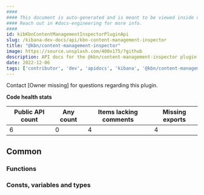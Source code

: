```yaml
---
####
#### This document is auto-generated and is meant to be viewed inside our experimental, new docs system.
#### Reach out in #docs-engineering for more info.
####
id: kibKbnContentManagementInspectorPluginApi
slug: /kibana-dev-docs/api/kbn-content-management-inspector
title: "@kbn/content-management-inspector"
image: https://source.unsplash.com/400x175/?github
description: API docs for the @kbn/content-management-inspector plugin
date: 2022-12-06
tags: ['contributor', 'dev', 'apidocs', 'kibana', '@kbn/content-management-inspector']
---
```




Contact [Owner missing] for questions regarding this plugin.

**Code health stats**

| Public API count  | Any count | Items lacking comments | Missing exports |
|-------------------|-----------|------------------------|-----------------|
| 6 | 0 | 4 | 4 |

## Common

### Functions
<DocDefinitionList data={kbnContentManagementInspectorObj.common.functions}/>

### Consts, variables and types
<DocDefinitionList data={kbnContentManagementInspectorObj.common.misc}/>


